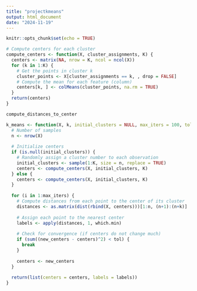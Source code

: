 ```yaml
---
title: "projectkmeans"
output: html_document
date: "2024-11-19"
---
```


```r
knitr::opts_chunk$set(echo = TRUE)
```

```r
# Compute centers for each cluster
compute_centers <- function(X, cluster_assignments, K) {
  centers <- matrix(NA, nrow = K, ncol = ncol(X))
  for (k in 1:K) {
    # Get the points in cluster k
    cluster_points <- X[cluster_assignments == k, , drop = FALSE]
    # Compute the mean for each feature (column)
    centers[k, ] <- colMeans(cluster_points, na.rm = TRUE)
  }
  return(centers)
}
```

```r
compute_distances_to_center
```



```r
k_means <- function(X, k, initial_clusters = NULL, max_iters = 100, tol = 1e-4) {
  # Number of samples
  n <- nrow(X)
  
  # Initialize centers
  if (is.null(initial_clusters)) {
    # Randomly assign a cluster number to each observation
    initial_clusters <- sample(1:K, size = n, replace = TRUE)
    centers <- compute_centers(X, initial_clusters, K)
  } else {
    centers <- compute_centers(X, initial_clusters, K)
  }
  
  for (i in 1:max_iters) {
    # Compute distances from each point to the center of its cluster
    distances <- as.matrix(dist(rbind(X, centers)))[1:n, (n+1):(n+k)]
    
    # Assign each point to the nearest center
    labels <- apply(distances, 1, which.min)
    
    # Check for convergence (if centers do not change much)
    if (sum((new_centers - centers)^2) < tol) {
      break
    }
    
    centers <- new_centers
  }
  
  return(list(centers = centers, labels = labels))
}
```

